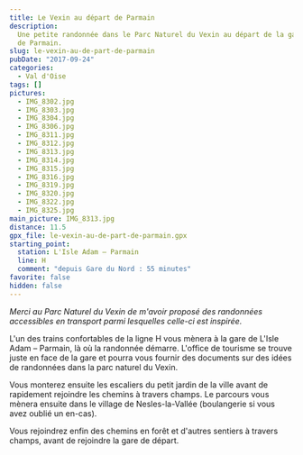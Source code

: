 ```yaml
---
title: Le Vexin au départ de Parmain
description:
  Une petite randonnée dans le Parc Naturel du Vexin au départ de la gare
  de Parmain.
slug: le-vexin-au-de-part-de-parmain
pubDate: "2017-09-24"
categories:
  - Val d'Oise
tags: []
pictures:
  - IMG_8302.jpg
  - IMG_8303.jpg
  - IMG_8304.jpg
  - IMG_8306.jpg
  - IMG_8311.jpg
  - IMG_8312.jpg
  - IMG_8313.jpg
  - IMG_8314.jpg
  - IMG_8315.jpg
  - IMG_8316.jpg
  - IMG_8319.jpg
  - IMG_8320.jpg
  - IMG_8322.jpg
  - IMG_8325.jpg
main_picture: IMG_8313.jpg
distance: 11.5
gpx_file: le-vexin-au-de-part-de-parmain.gpx
starting_point:
  station: L'Isle Adam – Parmain
  line: H
  comment: "depuis Gare du Nord : 55 minutes"
favorite: false
hidden: false
---
```


_Merci au Parc Naturel du Vexin de m'avoir proposé des randonnées accessibles en transport parmi lesquelles celle-ci est inspirée._

L'un des trains confortables de la ligne H vous mènera à la gare de L'Isle Adam – Parmain, là où la randonnée démarre. L'office de tourisme se trouve juste en face de la gare et pourra vous fournir des documents sur des idées de randonnées dans la parc naturel du Vexin.

Vous monterez ensuite les escaliers du petit jardin de la ville avant de rapidement rejoindre les chemins à travers champs. Le parcours vous mènera ensuite dans le village de Nesles-la-Vallée (boulangerie si vous avez oublié un en-cas).

Vous rejoindrez enfin des chemins en forêt et d'autres sentiers à travers champs, avant de rejoindre la gare de départ.

